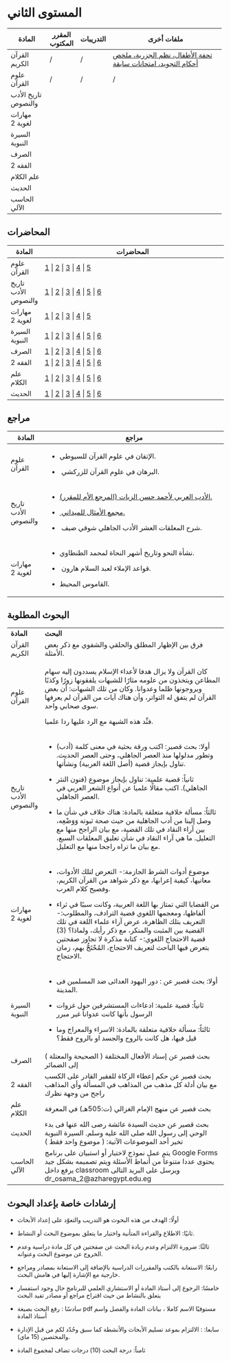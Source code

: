 # المستوى الثاني

+-------------------------------------------+----------------+-----------+-------------------------------------------------------------------------------------------------------------------------------------------------------+
| المادة                                    | المقرر المكتوب | التدريبات | ملفات أخرى                                                                                                                                            |
+===========================================+================+===========+=======================================================================================================================================================+
| القرآن الكريم                             | /              | /         | [تحفة الأطفال، نظم الجزرية، ملخص أحكام التجويد، امتحانات سابقة](https://drive.google.com/drive/folders/1rbsNvbJTC8A4DWUvZ4FewrX8zkz8YxrN?usp=sharing) |
+-------------------------------------------+----------------+-----------+-------------------------------------------------------------------------------------------------------------------------------------------------------+
| علوم القرآن                               | /              | /         | /                                                                                                                                                     |
+-------------------------------------------+----------------+-----------+-------------------------------------------------------------------------------------------------------------------------------------------------------+
| تاريخ الأدب والنصوص                       |                |           |                                                                                                                                                       |
+-------------------------------------------+----------------+-----------+-------------------------------------------------------------------------------------------------------------------------------------------------------+
| مهارات لغوية 2                            |                |           |                                                                                                                                                       |
+-------------------------------------------+----------------+-----------+-------------------------------------------------------------------------------------------------------------------------------------------------------+
| السيرة النبوية                            |                |           |                                                                                                                                                       |
+-------------------------------------------+----------------+-----------+-------------------------------------------------------------------------------------------------------------------------------------------------------+
| الصرف                                     |                |           |                                                                                                                                                       |
+-------------------------------------------+----------------+-----------+-------------------------------------------------------------------------------------------------------------------------------------------------------+
| الفقه 2                                   |                |           |                                                                                                                                                       |
+-------------------------------------------+----------------+-----------+-------------------------------------------------------------------------------------------------------------------------------------------------------+
| علم الكلام                                |                |           |                                                                                                                                                       |
+-------------------------------------------+----------------+-----------+-------------------------------------------------------------------------------------------------------------------------------------------------------+
| الحديث                                    |                |           |                                                                                                                                                       |
+-------------------------------------------+----------------+-----------+-------------------------------------------------------------------------------------------------------------------------------------------------------+
| الحاسب الآلي                              |                |           |                                                                                                                                                       |
+-------------------------------------------+----------------+-----------+-------------------------------------------------------------------------------------------------------------------------------------------------------+

## المحاضرات

+-----------------------------------+-------------------------------------------------------------------------------------------------------------------------------------------------------------------------------------------------------------------------------------------------------------------------------------------------------------------------------------------------------------------------------------------------------------------------------------------------------------------------------------------------------------+
| المادة                            | المحاضرات                                                                                                                                                                                                                                                                                                                                                                                                                                                                                                   |
+===================================+=============================================================================================================================================================================================================================================================================================================================================================================================================================================================================================================+
| علوم القرآن                       | [1](https://podcasters.spotify.com/pod/show/azhar-elearning/episodes/1-etmhf3) \| [2](https://podcasters.spotify.com/pod/show/azhar-elearning/episodes/2-euj9qf) \| [3](https://podcasters.spotify.com/pod/show/azhar-elearning/episodes/3-evk9jr) \| [4](https://podcasters.spotify.com/pod/show/azhar-elearning/episodes/4-e11gtgr) \| [5](https://podcasters.spotify.com/pod/show/azhar-elearning/episodes/5-e11gti0)                                                                                    |
+-----------------------------------+-------------------------------------------------------------------------------------------------------------------------------------------------------------------------------------------------------------------------------------------------------------------------------------------------------------------------------------------------------------------------------------------------------------------------------------------------------------------------------------------------------------+
| تاريخ الأدب والنصوص               | [1](https://podcasters.spotify.com/pod/show/azhar-elearning/episodes/1-etmhlj) \| [2](https://podcasters.spotify.com/pod/show/azhar-elearning/episodes/2-eu5cc5) \| [3](https://podcasters.spotify.com/pod/show/azhar-elearning/episodes/3-ev3df9) \| [4](https://podcasters.spotify.com/pod/show/azhar-elearning/episodes/4-e11gtp8) \| [5](https://podcasters.spotify.com/pod/show/azhar-elearning/episodes/5-e11gtpq) \| [6](https://podcasters.spotify.com/pod/show/azhar-elearning/episodes/6-e12d8bg) |
+-----------------------------------+-------------------------------------------------------------------------------------------------------------------------------------------------------------------------------------------------------------------------------------------------------------------------------------------------------------------------------------------------------------------------------------------------------------------------------------------------------------------------------------------------------------+
| مهارات لغوية 2                    | [1](https://podcasters.spotify.com/pod/show/azhar-elearning/episodes/1-etmhl3) \| [2](https://podcasters.spotify.com/pod/show/azhar-elearning/episodes/2-euj9nd) \| [3](https://podcasters.spotify.com/pod/show/azhar-elearning/episodes/3-ev3de7) \| [4](https://podcasters.spotify.com/pod/show/azhar-elearning/episodes/4-e11gudp) \| [5](https://podcasters.spotify.com/pod/show/azhar-elearning/episodes/5-e12d8fc)                                                                                    |
+-----------------------------------+-------------------------------------------------------------------------------------------------------------------------------------------------------------------------------------------------------------------------------------------------------------------------------------------------------------------------------------------------------------------------------------------------------------------------------------------------------------------------------------------------------------+
| السيرة النبوية                    | [1](https://podcasters.spotify.com/pod/show/azhar-elearning/episodes/1-etmhoa) \| [2](https://podcasters.spotify.com/pod/show/azhar-elearning/episodes/2-etmhmk) \| [3](https://podcasters.spotify.com/pod/show/azhar-elearning/episodes/3-ev3d9v) \| [4](https://podcasters.spotify.com/pod/show/azhar-elearning/episodes/4-evk9ri) \| [5](https://podcasters.spotify.com/pod/show/azhar-elearning/episodes/5-e11gtf0) \| [6](https://podcasters.spotify.com/pod/show/azhar-elearning/episodes/6-e11gtfp)  |
+-----------------------------------+-------------------------------------------------------------------------------------------------------------------------------------------------------------------------------------------------------------------------------------------------------------------------------------------------------------------------------------------------------------------------------------------------------------------------------------------------------------------------------------------------------------+
| الصرف                             | [1](https://podcasters.spotify.com/pod/show/azhar-elearning/episodes/1-etmho1) \| [2](https://podcasters.spotify.com/pod/show/azhar-elearning/episodes/2-euj9p8) \| [3](https://podcasters.spotify.com/pod/show/azhar-elearning/episodes/3-evk9sm) \| [4](https://podcasters.spotify.com/pod/show/azhar-elearning/episodes/4-e11gu5a) \| [5](https://podcasters.spotify.com/pod/show/azhar-elearning/episodes/5-e11gu64) \| [6](https://podcasters.spotify.com/pod/show/azhar-elearning/episodes/6-e11gu6m) |
+-----------------------------------+-------------------------------------------------------------------------------------------------------------------------------------------------------------------------------------------------------------------------------------------------------------------------------------------------------------------------------------------------------------------------------------------------------------------------------------------------------------------------------------------------------------+
| الفقه 2                           | [1](https://podcasters.spotify.com/pod/show/azhar-elearning/episodes/1-etmhm9) \| [2](https://podcasters.spotify.com/pod/show/azhar-elearning/episodes/2-etp66b) \| [3](https://podcasters.spotify.com/pod/show/azhar-elearning/episodes/3-ev3dgb) \| [4](https://podcasters.spotify.com/pod/show/azhar-elearning/episodes/4-evoj2f) \| [5](https://podcasters.spotify.com/pod/show/azhar-elearning/episodes/5-e11gtld) \| [6](https://podcasters.spotify.com/pod/show/azhar-elearning/episodes/6-e11gtm5)  |
+-----------------------------------+-------------------------------------------------------------------------------------------------------------------------------------------------------------------------------------------------------------------------------------------------------------------------------------------------------------------------------------------------------------------------------------------------------------------------------------------------------------------------------------------------------------+
| علم الكلام                        | [1](https://podcasters.spotify.com/pod/show/azhar-elearning/episodes/1-etmhk7) \| [2](https://podcasters.spotify.com/pod/show/azhar-elearning/episodes/2-etv02m) \| [3](https://podcasters.spotify.com/pod/show/azhar-elearning/episodes/3-ev3dau) \| [4](https://podcasters.spotify.com/pod/show/azhar-elearning/episodes/4-e11gtc6) \| [5](https://podcasters.spotify.com/pod/show/azhar-elearning/episodes/5-e11gtdf) \| [6](https://podcasters.spotify.com/pod/show/azhar-elearning/episodes/6-e12vqkl) |
+-----------------------------------+-------------------------------------------------------------------------------------------------------------------------------------------------------------------------------------------------------------------------------------------------------------------------------------------------------------------------------------------------------------------------------------------------------------------------------------------------------------------------------------------------------------+
| الحديث                            | [1](https://podcasters.spotify.com/pod/show/azhar-elearning/episodes/1-etmicc) \| [2](https://podcasters.spotify.com/pod/show/azhar-elearning/episodes/2-eu0ude) \| [3](https://podcasters.spotify.com/pod/show/azhar-elearning/episodes/3-ev3dbo) \| [4](https://podcasters.spotify.com/pod/show/azhar-elearning/episodes/4-evoivj) \| [5](https://podcasters.spotify.com/pod/show/azhar-elearning/episodes/5-e11gtjd) \| [6](https://podcasters.spotify.com/pod/show/azhar-elearning/episodes/6-e11gtkd)  |
+-----------------------------------+-------------------------------------------------------------------------------------------------------------------------------------------------------------------------------------------------------------------------------------------------------------------------------------------------------------------------------------------------------------------------------------------------------------------------------------------------------------------------------------------------------------+

## مراجع

+-----------------------------+-----------------------------------------------------------------------------------------------------------------------------------------------+
| المادة                      | مراجع                                                                                                                                         |
+=============================+===============================================================================================================================================+
| علوم القرآن                 | -   الإتقان في علوم القرآن للسيوطي.                                                                                                           |
|                             |                                                                                                                                               |
|                             | -    البرهان في علوم القرآن للزركشي.                                                                                                          |
+-----------------------------+-----------------------------------------------------------------------------------------------------------------------------------------------+
| تاريخ الأدب والنصوص         | -   [الأدب العربي لأحمد حسن الزيات (المرجع الأم للمقرر).](https://drive.google.com/file/d/1TNXTjyXBtwwAHmzkc5hG5_g6qJDJpRKZ/view?usp=sharing) |
|                             |                                                                                                                                               |
|                             | -   [ مجمع الأمثال للميداني.](https://drive.google.com/file/d/1mz8P7aJ5zI9xOkpA13DDjj3aFyiORvZA/view?usp=sharing)                             |
|                             |                                                                                                                                               |
|                             | -    شرح المعلقات العشر الأدب الجاهلي شوقي ضيف.                                                                                               |
+-----------------------------+-----------------------------------------------------------------------------------------------------------------------------------------------+
| مهارات لغوية 2              | -   نشأة النحو وتاريخ أشهر النحاة لمحمد الطنطاوي.                                                                                             |
|                             |                                                                                                                                               |
|                             | -    قواعد الإملاء لعبد السلام هارون.                                                                                                         |
|                             |                                                                                                                                               |
|                             | -   القاموس المحيط.                                                                                                                           |
+-----------------------------+-----------------------------------------------------------------------------------------------------------------------------------------------+

## البحوث المطلوبة

+--------------------------------+-----------------------------------------------------------------------------------------------------------------------------------------------------------------------------------------------------------------------------------------------------------------------------------------------------------------------------------------+
| **المادة**                     | **البحث**                                                                                                                                                                                                                                                                                                                               |
+--------------------------------+-----------------------------------------------------------------------------------------------------------------------------------------------------------------------------------------------------------------------------------------------------------------------------------------------------------------------------------------+
| القرآن الكريم                  | فرق بين الإظهار المطلق والحلقي والشفوي مع ذكر بعض الأمثلة.                                                                                                                                                                                                                                                                              |
+--------------------------------+-----------------------------------------------------------------------------------------------------------------------------------------------------------------------------------------------------------------------------------------------------------------------------------------------------------------------------------------+
| علوم القرآن                    | كان القرآن ولا يزال هدفا لأعداء الإسلام يسددون إليه سهام المطاعن ويتخذون من علومه مثارًا للشبهات يلفقونها زورًا وكذبًا ويروجونها ظلما وعدوانا. وكان من تلك الشبهات: أن بعض القرآن لم يتفق له التواتر، وأن هناك آيات من القرآن لم يعرفها سوى صحابي واحد.                                                                                    |
|                                |                                                                                                                                                                                                                                                                                                                                         |
|                                | فنِّد هذه الشبهة مع الرد عليها ردا علميا.                                                                                                                                                                                                                                                                                                 |
+--------------------------------+-----------------------------------------------------------------------------------------------------------------------------------------------------------------------------------------------------------------------------------------------------------------------------------------------------------------------------------------+
| تاريخ الأدب والنصوص            | -   أولا: بحث قصير: اكتب ورقة بحثية في معنى كلمة (أدب) وتطور مدلولها منذ العصر الجاهلي، وحتى العصر الحديث. تناول بإيجاز قضية (أصل اللغة العربية) ونشأتها.                                                                                                                                                                               |
|                                |                                                                                                                                                                                                                                                                                                                                         |
|                                | -   ثانياً: قضية علمية: تناول بإيجاز موضوع (فنون النثر الجاهلي). اكتب مقالًا علميا عن أنواع الشعر العربي في العصر الجاهلي.                                                                                                                                                                                                                |
|                                |                                                                                                                                                                                                                                                                                                                                         |
|                                | -   ثالثاً: مسألة خلافية متعلقة بالمادة: هناك خلاف في شأن ما وصل إلينا من أدب الجاهلية من حيث صحة ثبوته وَوَضْعِه، بين آراء النقاد في تلك القضية، مع بيان الراجح منها مع التعليل. ما هي آراء النقاد في شأن تعليق المعلقات السبع، مع بيان ما تراه راجحا منها مع التعليل.                                                                      |
+--------------------------------+-----------------------------------------------------------------------------------------------------------------------------------------------------------------------------------------------------------------------------------------------------------------------------------------------------------------------------------------+
| مهارات لغوية 2                 | -   ‎موضوع أدوات الشرط الجازمة:- التعرض لتلك الأدوات، معانيها، كيفية إعرابها، مع ذكر شواهد من القرآن الكريم، وفصيح كلام العرب.                                                                                                                                                                                                           |
|                                |                                                                                                                                                                                                                                                                                                                                         |
|                                | -   من القضايا التي تمتاز بها اللغة العربية، وكانت سببًا في ثراء ألفاظها، ومعجمها اللغوي قضية الترادف، والمطلوب:- التعريف بتلك الظاهرة، عرض آراء علماء اللغة في تلك القضية بين المثبت والمنكر، مع ذكر رأيك، ولماذا؟ (3) قضية الاحتجاج اللغوي:- كتابة مذكرة لا تجاوز صفحتين يتعرض فيها الباحث لتعريف الاحتجاج، المُحْتَجُّ بهم، زمان الاحتجاج. |
+--------------------------------+-----------------------------------------------------------------------------------------------------------------------------------------------------------------------------------------------------------------------------------------------------------------------------------------------------------------------------------------+
| السيرة النبوية                 | -   أولا: بحث قصير عن : دور اليهود العدائى ضد المسلمين فى المدينة.                                                                                                                                                                                                                                                                      |
|                                |                                                                                                                                                                                                                                                                                                                                         |
|                                | -   ثانياً: قضية علمية: ادعاءات المستشرقين حول غزوات الرسول بأنها كانت عدواناً غير مبرر                                                                                                                                                                                                                                                   |
|                                |                                                                                                                                                                                                                                                                                                                                         |
|                                | -   ثالثاً: مسألة خلافية متعلقة بالمادة: الاسراء والمعراج وما قيل فيها، هل كانت بالروح والجسد او بالروح فقط؟                                                                                                                                                                                                                             |
+--------------------------------+-----------------------------------------------------------------------------------------------------------------------------------------------------------------------------------------------------------------------------------------------------------------------------------------------------------------------------------------+
| الصرف                          | بحث قصير عن إسناد الأفعال المختلفة ( الصحيحة والمعتلة ) إلى الضمائر                                                                                                                                                                                                                                                                     |
+--------------------------------+-----------------------------------------------------------------------------------------------------------------------------------------------------------------------------------------------------------------------------------------------------------------------------------------------------------------------------------------+
| الفقه 2                        | بحث قصير عن حكم إعطاء الزكاة للفقير القادر على الكسب مع بيان أدلة كل مذهب من المذاهب في المسألة وأي المذاهب راجح من وجهة نظرك                                                                                                                                                                                                           |
+--------------------------------+-----------------------------------------------------------------------------------------------------------------------------------------------------------------------------------------------------------------------------------------------------------------------------------------------------------------------------------------+
| علم الكلام                     | بحث قصير عن منهج الإمام الغزالي (ت:505هـ) في المعرفة                                                                                                                                                                                                                                                                                    |
+--------------------------------+-----------------------------------------------------------------------------------------------------------------------------------------------------------------------------------------------------------------------------------------------------------------------------------------------------------------------------------------+
| الحديث                         | بحث قصير عن حديث السيدة عائشة رضى الله عنها فى بدء الوحي إلى رسول الله صلى الله عليه وسلم. السيرة النبوية تخير أحد الموضوعات الآتية: ( موضوع واحد فقط )‎                                                                                                                                                                                 |
+--------------------------------+-----------------------------------------------------------------------------------------------------------------------------------------------------------------------------------------------------------------------------------------------------------------------------------------------------------------------------------------+
| الحاسب الآلي                   | يتم عمل نموذج لاختبار أو استبيان على برنامج Google Forms يحتوى عددا متنوعاً من أنماط الأسئلة ويتم تصميمه بشكل جيد يرفع داخل classroom ويرسل على البريد التالى dr_osama_2\@azharegypt.edu.eg                                                                                                                                              |
+--------------------------------+-----------------------------------------------------------------------------------------------------------------------------------------------------------------------------------------------------------------------------------------------------------------------------------------------------------------------------------------+

## إرشادات خاصة بإعداد البحوث

-   أولًا: الهدف من هذه البحوث هو التدريب والتعوّد على إعداد الأبحاث

-   ثانيًا: الاطلاع والقراءة المتأنية واختيار ما يتعلق بموضوع البحث أو النشاط.

-   ثالثًا: ضرورة الالتزام وعدم زيادة البحث عن صفحتين في كل مادة دراسية وعدم الخروج عن موضوع البحث وعنوانه.

-   رابعًا: الاستعانة بالكتب والمقررات الدراسية بالإضافة إلى الاستعانة بمصادر ومراجع خارجية مع الإشارة إليها في هامش البحث.

-   خامسًا: الرجوع إلى أستاذ المادة أو الاستشاري العلمي للبرنامج حال وجود استفسار يتعلق بالنشاط من حيث اقتراح مراجع أو مصادر تفيد البحث

-   سادسًا : رفع البحث بصيغة pdf مستوفيًا الاسم كاملا ، بيانات المادة والفصل واسم أستاذ المادة

-   سابعا: : الالتزام بموعد تسليم الأبحاث والأنشطة كما سبق وحُدّد لكم من قبل الإدارة والمختصين (15 ماي).

-   ثامناً: درجة البحث (10) درجات تضاف لمجموع المادة
